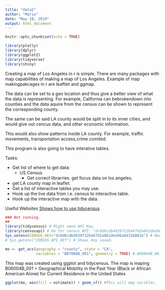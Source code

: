 ```yaml
---
title: "data2"
author: "Mario"
date: "May 18, 2019"
output: html_document
---
```


```r
knitr::opts_chunk$set(echo = TRUE)
```

```r
library(plotly)
library(dplyr)
library(ggplot2)
library(tidyverse)
library(shiny)
```

Creating a map of Los Angeles in r is simple. There are many packages with map capabilities of making a map of Los Angeles. Example of map makingpakcages in r are leaftlet and ggmap. 

The data can be set to a geo location and thus give a better view of what the data is representing. For example, California can bebrokendown into counties and the data aquire from the census can be shown to represent the corresponding county. 

The same can be said LA county would be split in to its inner cities, and would give out cencus data, and other economic information. 

This would also show patterns inside LA county. For example, traffic movements, transportation access,crime comited. 

This program is also going to have interative tables.

Tasks:

* Get list of where to get data:
  + US Census
    + Get correct librarries.  get focus data on los angeles.
* get LA county map in leaflet.
* Get a list of interactive tables you may use. 
* Hook up the live data from i.e. census to interactive table. 
* Hook up the interactive map with the data. 

Useful Websites [Shows how to use tidycensus](https://www.surveillancerepository.org/analyze-us-census-data-r-tidycensus)



```r
### Not running.
##
library(tidycensus) # Might need API Key.
library(censusapi) # Ke for census API: "dc0d6cdb4939712b447d2a061dee96a84316802e"
Sys.setenv(CENSUS_KEY="dc0d6cdb4939712b447d2a061dee96a84316802e") # Need to run after restarting the program.
# Sys.getenv("CENSUS_API_KEY") # Shows key saved.
```


```r

mo <- get_acs(geography = "county", state = "CA", 
              variables = "B07004B_001", geometry = TRUE) # B06004B_001 =  Geographical Mobility in the Past Year (Black or African American Alone) for Current Residence in the United States

```


This map was created using ggplot and tidycensus. The map is maping  B06004B_001 = Geographical Mobility in the Past Year (Black or African American Alone) for Current Residence in the United States


```r
ggplot(mo, aes(fill = estimate)) + geom_sf() #This will map varibles.
```
#########################################################################################################################

